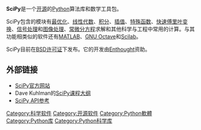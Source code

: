 {{Distinguish|ScientificPython}}
{{NoteTA|G1=IT|G2=FL|G3=Math}}
{{Infobox software
| name                   = SciPy
| screenshot             = [[Image:NumPyOptimizationSmall.png|270px]]
| caption                = 一个绘制贝塞尔函数并寻找其局部极大值的示例。
| latest release version = {{LSR/wikidata}}
| author = {{en-link|Travis Oliphant}}, Pearu Peterson, Eric Jones
| developer              = 社区项目，由[[Enthought|Enthought]]资助
| operating system       = [[跨平台|跨平台]] [http://www.scipy.org/Download (列表)]
| genre                  = [[数学软件|数学软件]]
| license                = [[BSD许可证|BSD许可证]]
| website                = http://www.scipy.org/
}}

'''SciPy'''是一个[[开源|开源]]的[[Python|Python]]算法库和数学工具包。

SciPy包含的模块有[[最优化|最优化]]、[[线性代数|线性代数]]、[[积分|积分]]、[[插值|插值]]、[[特殊函数|特殊函数]]、[[快速傅里叶变换|快速傅里叶变换]]、[[信号处理|信号处理]]和[[图像处理|图像处理]]、[[常微分方程|常微分方程]]求解和其他科学与工程中常用的计算。与其功能相类似的软件还有[[MATLAB|MATLAB]]、[[GNU_Octave|GNU Octave]]和[[Scilab|Scilab]]。

SciPy目前在[[BSD许可证|BSD许可证]]下发布。它的开发由[[Enthought|Enthought]]资助。

==外部链接==
* [http://www.scipy.org/ SciPy官方网站]{{Wayback|url=http://www.scipy.org/ |date=20100619063909 }}
* Dave Kuhlman的[https://web.archive.org/web/20100413212429/http://www.rexx.com/~dkuhlman/scipy_course_01.html SciPy课程大纲]
* [http://www.scipy.org/doc/api_docs/ SciPy API参考]{{Wayback|url=http://www.scipy.org/doc/api_docs/ |date=20110611092151 }}
{{SciPy ecosystem}}

{{DEFAULTSORT:Scipy}}
[[Category:科学软件|Category:科学软件]]
[[Category:开源软件|Category:开源软件]]
[[Category:Python軟體|Category:Python軟體]]
[[Category:Python库|Category:Python库]]
[[Category:Python科学库|Category:Python科学库]]
{{free-software-stub}}